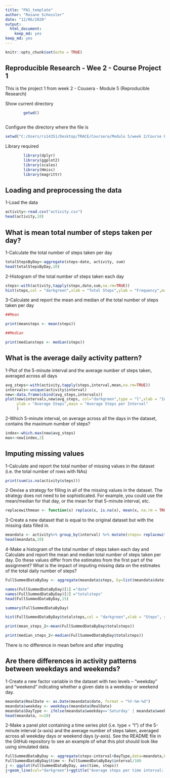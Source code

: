 ---
title: "PA1_template"
author: "Rosane Schossler"
date: "12/06/2020"
output: 
  html_document: 
    keep_md: yes
keep_md: yes
---

```{r setup, include=FALSE}
knitr::opts_chunk$set(echo = TRUE)
```


## Reproducible Research - Wee 2 - Course Project 1

This is the project 1 from week 2 - Cousera - Module 5 (Reproducible Research)


Show current directory

```{r}
        getwd()
        
```

Configure the directory where the file is

```{r}

setwd("C:/Users/rs14351/Desktop/TRACE/Coursera/Modulo 5/week 2/Course Project 1")

```

Library required
```{r, echo=FALSE, results='hide', warning=FALSE, message=FALSE}
        library(dplyr)
        library(ggplot2)
        library(scales)
        library(Hmisc)
        library(magrittr)
```

## Loading and preprocessing the data

1-Load the data 

```{r loaddata}

activity<-read.csv("activity.csv")
head(activity,10)

```

## What is mean total number of steps taken per day?

1-Calculate the total number of steps taken per day

```{r}

totalStepsByDay<-aggregate(steps~date, activity, sum)
head(totalStepsByDay,10)

```


2-Histogram of the total number of steps taken each day

```{r}

steps<-with(activity,tapply(steps,date,sum,na.rm=TRUE))
hist(steps,col = "darkgreen",xlab = "Total Steps",ylab = "Frequency",main = "Number of Steps per Day")

```

3-Calculate and report the mean and median of the total number of steps taken per day

```{r}
##Mean

print(meansteps <- mean(steps))

```
```{r}
##Median

print(mediansteps <- median(steps))

```


## What is the average daily activity pattern?

1-Plot of the 5-minute interval and the average number of steps taken, averaged across all days

```{r}

avg_steps<-with(activity,tapply(steps,interval,mean,na.rm=TRUE))
intervals<-unique(activity$interval)
new<-data.frame(cbind(avg_steps,intervals))
plot(new$intervals,new$avg_steps, col="darkgreen",type = "l",xlab = "Intervals",
     ylab = "Average Steps",main = "Average Steps per Interval"
     )

```
2-Which 5-minute interval, on average across all the days in the dataset, contains the maximum number of steps?

```{r}

index<-which.max(new$avg_steps)
max<-new[index,2]

```

## Imputing missing values


1-Calculate and report the total number of missing values in the dataset (i.e. the total number of rows with \color{red}{\verb|NA|}NAs)

```{r}
print(sum(is.na(activity$steps)))

```


2-Devise a strategy for filling in all of the missing values in the dataset. The strategy does not need to be sophisticated. For example, you could use the mean/median for that day, or the mean for that 5-minute interval, etc.

```{r}
replacewithmean <- function(x) replace(x, is.na(x), mean(x, na.rm = TRUE))


```

3-Create a new dataset that is equal to the original dataset but with the missing data filled in.

```{r}

meandata <- activity%>% group_by(interval) %>% mutate(steps= replacewithmean(steps))
head(meandata,10)

```

4-Make a histogram of the total number of steps taken each day and Calculate and report the mean and median total number of steps taken per day. Do these values differ from the estimates from the first part of the assignment? What is the impact of imputing missing data on the estimates of the total daily number of steps?

```{r}

FullSummedDataByDay <- aggregate(meandata$steps, by=list(meandata$date), sum)

names(FullSummedDataByDay)[1] ="date"
names(FullSummedDataByDay)[2] ="totalsteps"
head(FullSummedDataByDay,15)

```
```{r}

summary(FullSummedDataByDay)

```
```{r}

hist(FullSummedDataByDay$totalsteps,col = "darkgreen",xlab = "Steps", ylab = "Frequency", main = "Total Daily Steps", breaks = 10)

```

```{r}
print(mean_steps_2<-mean(FullSummedDataByDay$totalsteps))
```
```{r}
print(median_steps_2<-median(FullSummedDataByDay$totalsteps))

```

There is no difference in mean before and after imputing

## Are there differences in activity patterns between weekdays and weekends?

1-Create a new factor variable in the dataset with two levels – “weekday” and “weekend” indicating whether a given date is a weekday or weekend day.

```{r}
meandata$RealDate <- as.Date(meandata$date, format = "%Y-%m-%d")
meandata$weekday <- weekdays(meandata$RealDate)
meandata$DayType <- ifelse(meandata$weekday=='Saturday' | meandata$weekday=='Sunday', 'weekend','weekday')
head(meandata, n=10)

```

2-Make a panel plot containing a time series plot (i.e. \color{red}{\verb|type = "l"|}type = "l") of the 5-minute interval (x-axis) and the average number of steps taken, averaged across all weekday days or weekend days (y-axis). See the README file in the GitHub repository to see an example of what this plot should look like using simulated data.

```{r timeplot2, echo=TRUE, fig.width=10, warning=FALSE}

FullSummedDataByDay <- aggregate(steps~interval+DayType,data=meandata,FUN=mean,na.action=na.omit)
FullSummedDataByDay$time <- FullSummedDataByDay$interval/100
j <- ggplot(FullSummedDataByDay, aes(time, steps))
j+geom_line(col="darkgreen")+ggtitle("Average steps per time interval: weekdays vs. weekends")+xlab("Time")+ylab("Steps")+theme(plot.title = element_text(face="bold", size=10))+facet_grid(DayType ~ .)

```

